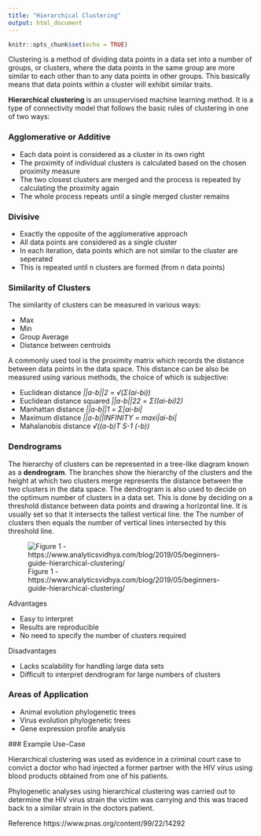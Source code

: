 ```yaml
---
title: "Hierarchical Clustering"
output: html_document
---
```


```r
knitr::opts_chunk$set(echo = TRUE)
```

Clustering is a method of dividing data points in a data set into a number of
groups, or clusters, where the data points in the same group are more similar to
each other than to any data points in other groups.  This basically means that
data points within a cluster will exhibit similar traits. 

**Hierarchical clustering** is an unsupervised machine learning method.  It is 
a type of connectivity model that follows the basic rules of clustering in one 
of two ways:

### Agglomerative or Additive
* Each data point is considered as a cluster in its own right
* The proximity of individual clusters is calculated based on the chosen
proximity measure
* The two closest clusters are merged and the process is repeated by calculating
 the proximity again
 * The whole process repeats until a single merged cluster remains

### Divisive
* Exactly the opposite of the agglomerative approach
* All data points are considered as a single cluster
* In each iteration, data points which are not similar to the cluster are
seperated
* This is repeated until n clusters are formed (from n data points)

### Similarity of Clusters
The similarity of clusters can be measured in various ways:

* Max
* Min
* Group Average
* Distance between centroids

A commonly used tool is the proximity matrix which records the distance between
data points in the data space.  This distance can be also be measured using 
various methods, the choice of which is subjective:

* Euclidean distance _||a-b||2 = √(Σ(ai-bi))_
* Euclidean distance squared _||a-b||22 = Σ((ai-bi)2)_
* Manhattan distance _||a-b||1 = Σ|ai-bi|_
* Maximum distance _||a-b||INFINITY = maxi|ai-bi|_
* Mahalanobis distance _√((a-b)T S-1 (-b))_

### Dendrograms
The hierarchy of clusters can be represented in a tree-like diagram known as a 
**dendrogram**.  The branches show the hierarchy of the clusters and the height
at which two clusters merge represents the distance between the two clusters in
the data space.  The dendrogram is also used to decide on the optimum number of 
clusters in a data set.  This is done by deciding on a threshold distance
between data points and drawing a horizontal line.  It is usually set so that it
intersects the tallest vertical line.  the The number of clusters then
equals the number of vertical lines intersected by this threshold line.

![Figure 1 - https://www.analyticsvidhya.com/blog/2019/05/beginners-guide-hierarchical-clustering/](dendrogram.png)


Advantages 

* Easy to interpret
* Results are reproducible
* No need to specify the number of clusters required

Disadvantages

* Lacks scalability for handling large data sets
* Difficult to interpret dendrogram for large numbers of clusters

### Areas of Application  

* Animal evolution phylogenetic trees
* Virus evolution phylogenetic trees
* Gene expression profile analysis


### Example Use-Case  

Hierarchical clustering was used as evidence in a criminal court case to convict 
a doctor who had injected a former partner with the HIV virus using blood products
obtained from one of his patients.

Phylogenetic analyses using hierarchical clustering was carried out to determine 
the HIV virus strain the victim was carrying and this was traced back to a similar
strain in the doctors patient.

Reference https://www.pnas.org/content/99/22/14292




